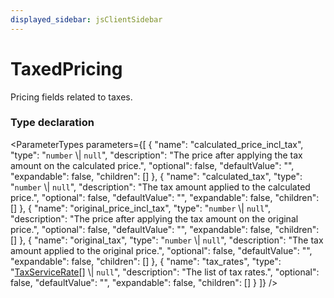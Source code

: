 ```yaml
---
displayed_sidebar: jsClientSidebar
---
```



# TaxedPricing

Pricing fields related to taxes.

### Type declaration

<ParameterTypes parameters={[
  {
    "name": "calculated_price_incl_tax",
    "type": "`number` \\| `null`",
    "description": "The price after applying the tax amount on the calculated price.",
    "optional": false,
    "defaultValue": "",
    "expandable": false,
    "children": []
  },
  {
    "name": "calculated_tax",
    "type": "`number` \\| `null`",
    "description": "The tax amount applied to the calculated price.",
    "optional": false,
    "defaultValue": "",
    "expandable": false,
    "children": []
  },
  {
    "name": "original_price_incl_tax",
    "type": "`number` \\| `null`",
    "description": "The price after applying the tax amount on the original price.",
    "optional": false,
    "defaultValue": "",
    "expandable": false,
    "children": []
  },
  {
    "name": "original_tax",
    "type": "`number` \\| `null`",
    "description": "The tax amount applied to the original price.",
    "optional": false,
    "defaultValue": "",
    "expandable": false,
    "children": []
  },
  {
    "name": "tax_rates",
    "type": "[TaxServiceRate](internal.TaxServiceRate.mdx)[] \\| `null`",
    "description": "The list of tax rates.",
    "optional": false,
    "defaultValue": "",
    "expandable": false,
    "children": []
  }
]} />
